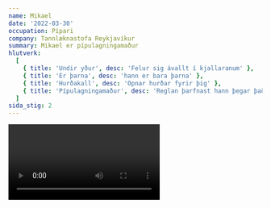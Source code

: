 ```yaml
---
name: Mikael
date: '2022-03-30'
occupation: Pípari
company: Tannlæknastofa Reykjavíkur
summary: Mikael er pípulagningamaður
hlutverk:
  [
    { title: 'Undir yður', desc: 'Felur sig ávallt í kjallaranum' },
    { title: 'Er þarna', desc: 'hann er bara þarna' },
    { title: 'Hurðakall', desc: 'Opnar hurðar fyrir þig' },
    { title: 'Pípulagningamaður', desc: 'Reglan þarfnast hann þegar það kemur að pípulagninum' },
  ]
sida_stig: 2
---
```


<Video id="Xp0lXGHU12Q" />

- [Laga klósett](https://www.youtube.com/watch?v=quwCR4vgEyI&ab_channel=NYDRAINS-TheOriginal49.95AnySewerorDrain)

- [Flóð](https://www.youtube.com/watch?v=OP30okjpCko&ab_channel=cobblewagen)
